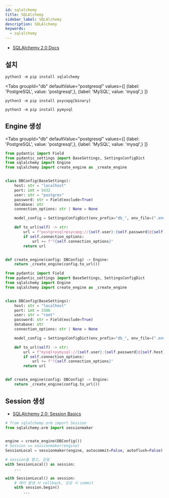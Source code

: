 ```yaml
---
id: sqlalchemy
title: SQLAlchemy
sidebar_label: SQLAlchemy
description: SQLAlchemy
keywords:
  - sqlalchemy
---
```



- [SQLAlchemy 2.0 Docs](https://docs.sqlalchemy.org/en/20)

## 설치

```shell
python3 -m pip install sqlalchemy
```

<Tabs
    groupId="db"
    defaultValue="postgresql"
    values={[
        {label: 'PostgreSQL', value: 'postgresql',},
        {label: 'MySQL', value: 'mysql',}
    ]}
>

<TabItem value="postgresql">

```shell
python3 -m pip install psycopg[binary]
```

</TabItem>

<TabItem value="mysql">

```shell
python3 -m pip install pymysql
```

</TabItem>

</Tabs>

## Engine 생성

<Tabs
    groupId="db"
    defaultValue="postgresql"
    values={[
        {label: 'PostgreSQL', value: 'postgresql',},
        {label: 'MySQL', value: 'mysql',}
    ]}
>

<TabItem value="postgresql">

```python
from pydantic import Field
from pydantic_settings import BaseSettings, SettingsConfigDict
from sqlalchemy import Engine
from sqlalchemy import create_engine as _create_engine


class DBConfig(BaseSettings):
    host: str = "localhost"
    port: int = 5432
    user: str = "postgres"
    password: str = Field(exclude=True)
    database: str
    connection_options: str | None = None

    model_config = SettingsConfigDict(env_prefix="db_", env_file=(".env", ".env.local"), extra="ignore")

    def to_url(self) -> str:
        url = f"postgresql+psycopg://{self.user}:{self.password}@{self.host}:{self.port}/{self.database}"
        if self.connection_options:
            url += f"?{self.connection_options}"
        return url


def create_engine(config: DBConfig) -> Engine:
    return _create_engine(config.to_url())
```

</TabItem>

<TabItem value="mysql">

```python
from pydantic import Field
from pydantic_settings import BaseSettings, SettingsConfigDict
from sqlalchemy import Engine
from sqlalchemy import create_engine as _create_engine


class DBConfig(BaseSettings):
    host: str = "localhost"
    port: int = 3306
    user: str = "root"
    password: str = Field(exclude=True)
    database: str
    connection_options: str | None = None

    model_config = SettingsConfigDict(env_prefix="db_", env_file=(".env", ".env.local"), extra="ignore")

    def to_url(self) -> str:
        url = f"mysql+pymysql://{self.user}:{self.password}@{self.host}:{self.port}/{self.database}"
        if self.connection_options:
            url += f"?{self.connection_options}"
        return url


def create_engine(config: DBConfig) -> Engine:
    return _create_engine(config.to_url())
```

</TabItem>

</Tabs>

## Session 생성

- [SQLAlchemy 2.0: Session Basics](https://docs.sqlalchemy.org/en/20/orm/session_basics.html)

```python
# from sqlalchemy.orm import Session
from sqlalchemy.orm import sessionmaker


engine = create_engine(DBConfig())
# Session == sessionmaker(engine)
SessionLocal = sessionmaker(engine, autocommit=False, autoflush=False)

# session을 열고, 닫음
with SessionLocal() as session:
    ...

with SessionLocal() as session:
    # 에러 발생 시 rollback, 성공 시 commit
    with session.begin()
        ...
```
